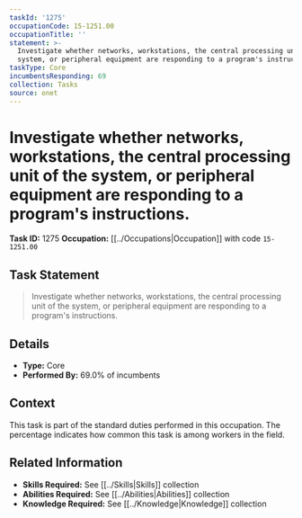 ```yaml
---
taskId: '1275'
occupationCode: 15-1251.00
occupationTitle: ''
statement: >-
  Investigate whether networks, workstations, the central processing unit of the
  system, or peripheral equipment are responding to a program's instructions.
taskType: Core
incumbentsResponding: 69
collection: Tasks
source: onet
---
```

# Investigate whether networks, workstations, the central processing unit of the system, or peripheral equipment are responding to a program's instructions.

**Task ID:** 1275
**Occupation:** [[../Occupations|Occupation]] with code `15-1251.00`

## Task Statement

> Investigate whether networks, workstations, the central processing unit of the system, or peripheral equipment are responding to a program's instructions.

## Details

- **Type:** Core
- **Performed By:** 69.0% of incumbents

## Context

This task is part of the standard duties performed in this occupation. The percentage indicates how common this task is among workers in the field.

## Related Information

- **Skills Required:** See [[../Skills|Skills]] collection
- **Abilities Required:** See [[../Abilities|Abilities]] collection
- **Knowledge Required:** See [[../Knowledge|Knowledge]] collection
